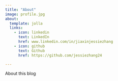 ```yaml
---
title: "About"
image: profile.jpg
about:
  template: jolla
  links:
    - icon: linkedin
      text: LinkedIn
      href: www.linkedin.com/in/jiaxinjessiezhang
    - icon: github
      text: Github
      href: https://github.com/jessiezhang24

---
```


About this blog
